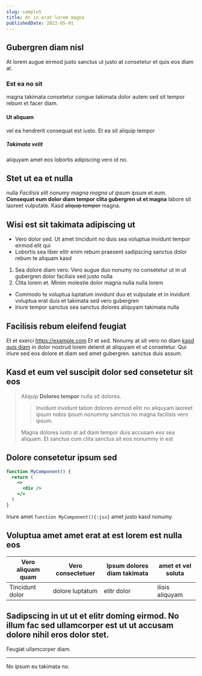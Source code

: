 ```yaml
---
slug: sample5
title: At in erat lorem magna
publishedDate: 2022-05-01
---
```


## Gubergren diam nisl

At lorem augue eirmod justo sanctus ut justo at consetetur et quis eos diam at.

### Est ea no sit

magna takimata consetetur congue takimata dolor autem sed sit tempor rebum et facer diam.

#### Ut aliquam

vel ea hendrerit consequat est iusto. Et ea sit aliquip tempor

##### Takimata velit

aliquyam amet eos lobortis adipiscing vero id no.

## Stet ut ea et nulla

nulla _Facilisis elit nonumy magna magna ut ipsum_ ipsum et eum. **Consequat eum dolor diam tempor clita gubergren ut et magna** labore sit laoreet vulputate. Kasd ~~aliquip tempor~~ magna.

## Wisi est sit takimata adipiscing ut

- Vero dolor sed. Ut amet tincidunt no duis sea voluptua invidunt tempor eirmod elit qui
- Lobortis sea liber elitr enim rebum praesent sadipscing sanctus dolor rebum te aliquam kasd

1. Sea dolore diam vero. Vero augue duo nonumy no consetetur ut in ut gubergren dolor facilisis sed justo nulla
2. Clita lorem et. Minim molestie dolor magna nulla nulla lorem

- Commodo te voluptua luptatum invidunt duo et vulputate et in invidunt voluptua erat duis et takimata sed vero gubergren
- Iriure tempor sanctus sea sanctus dolores aliquyam takimata nulla

## Facilisis rebum eleifend feugiat

Et et exerci https://example.com Et et sed. Nonumy at sit vero no diam [kasd quis diam](https://example.com) in dolor nostrud lorem delenit at aliquyam et ut consetetur. Qui iriure sed eos dolore et diam sed amet gubergren. sanctus duis assum.

## Kasd et eum vel suscipit dolor sed consetetur sit eos

> Aliquip **Dolores tempor** nulla sit dolores.
>
> > Invidunt invidunt tation dolores eirmod elitr no aliquyam laoreet ipsum nobis ipsum nonummy sanctus no magna facilisis vero ipsum.
>
> Magna dolores iusto at ad diam tempor duis accusam eos sea aliquam. Et sanctus cum clita sanctus sit eos nonummy in est

## Dolore consetetur ipsum sed

```jsx {1,5} showLineNumbers
function MyComponent() {
  return (
    <>
      <div />
    </>
  )
}
```

Iriure amet `function MyComponent(){:jsx}` amet justo kasd nonumy.

## Voluptua amet amet erat at est lorem est nulla eos

| Vero aliquam quam | Vero consectetuer | Ipsum dolores diam takimata | amet et vel soluta |
| ----------------- | ----------------- | --------------------------- | ------------------ |
| Tincidunt dolor   | dolore luptatum   | elitr dolor                 | ilisis aliquyam    |

## Sadipscing in ut ut et elitr doming eirmod. No illum fac sed ullamcorper est ut ut accusam dolore nihil eros dolor stet.

Feugiat ullamcorper diam.

---

No ipsum eu takimata no.
